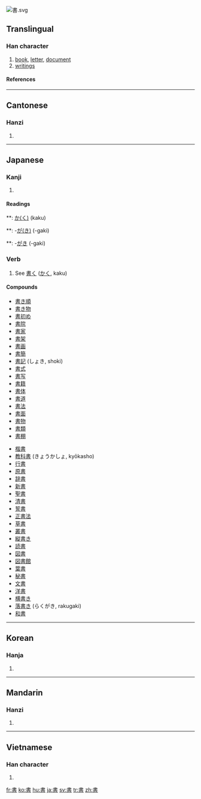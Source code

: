 [[Image:書.svg|right]]
{{see|书}}

==Translingual==
===Han character===
{{Han char|rn=73|rad=曰|as=06|sn=10|four=5060<sub>1</sub>|canj=中土日 (LGA)}}
# [[book]], [[letter]], [[document]]
# [[writing]]s
====References====
{{Han ref|kx=0502.120|dkj=14294|dj=0874.180|hdz=21509.090|uh=66F8|ud=26360|bh=AED1|bd=44753}}

----
==Cantonese==
===Hanzi===
{{yue-hanzi|jyut=|y=syu1}}
# {{defn|Cantonese}}

----
==Japanese==
===Kanji===
{{ja-kanji|grade=2|rs=曰06}}
# {{defn|Japanese}} 
====Readings====
{{ja-readings|on=[[しょ]] (sho)|kun=}}
**: [[かく|か(く)]] (kaku)
**: -[[がき|が(き)]] (-gaki)
**: -[[がき]] (-gaki)

===Verb===
#See [[書く]] ([[かく]], kaku)

====Compounds====
{{top2}}
*[[書き順]]
*[[書き物]]
*[[書初め]]
*[[書院]]
*[[書家]]
*[[書架]]
*[[書画]]
*[[書簡]]
*[[書記]] (しょき, shoki)
*[[書式]]
*[[書写]]
*[[書籍]]
*[[書体]]
*[[書道]]
*[[書法]]
*[[書面]]
*[[書物]]
*[[書類]]
*[[書棚]]
{{mid2}}
* [[楷書]]
* [[教科書]] (きょうかしょ, kyōkasho)
* [[行書]]
* [[原書]]
* [[辞書]]
* [[新書]]
* [[聖書]]
* [[清書]]
* [[誓書]]
* [[正書法]]
* [[草書]]
* [[叢書]]
* [[縦書き]]
* [[読書]]
* [[図書]]
* [[図書館]]
* [[葉書]]
* [[秘書]]
* [[文書]]
* [[洋書]]
* [[横書き]]
* [[落書き]] (らくがき, rakugaki)
* [[和書]]
{{bottom2}}
----

==Korean==
===Hanja===
{{ko-hanja|hangeul=서|eumhun=|rv=seo|mr=sŏ|y=se}}
# {{defn|Korean}}

----
==Mandarin==
===Hanzi===
{{cmn-hanzi|sim=书|pin=[[shū]] ([[shu1]])|wg=shu<sup>1</sup>}}
# {{defn|Mandarin}}

----
==Vietnamese==
===Han character===
{{vi-hantu|[[thư]]}}
# {{defn|Vietnamese}}

[[fr:書]]
[[ko:書]]
[[hu:書]]
[[ja:書]]
[[sv:書]]
[[tr:書]]
[[zh:書]]